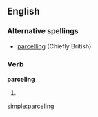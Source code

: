 ==English==

===Alternative spellings===
*[[parcelling]] (Chiefly British)

===Verb===
'''parceling'''

# {{present participle of|[[parcel]]}}

{{anagrams:en/acegilnpr}}
[[simple:parceling]]